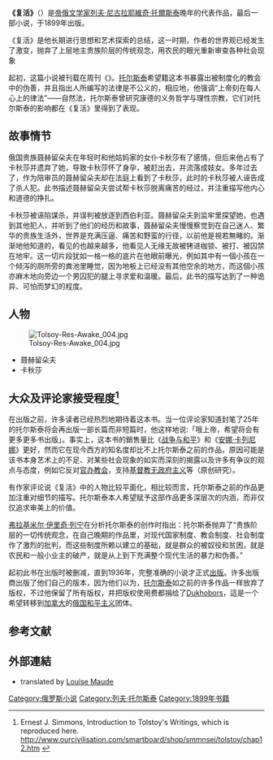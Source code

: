 {{infobox Book | <!-- See Wikipedia:WikiProject_Novels or Wikipedia:WikiProject_Books -->
| name         = 复活
| image        = Resurrection cover.jpg
| image_caption = 美版第一版 (1900)<br />(Dodd, Mead and Company)
| title_orig   = Воскресение, Voskreseniye
| translator   = 
| author       = [[列夫·托爾斯泰|列夫·托爾斯泰]]
| cover_artist = 
| country      = {{flagcountry|Russian Empire}}
| language     = 俄罗斯语 
| series       = 
| genre        = [[政治小說|政治小說]]
| publisher    = ''Niva''
| release_date = 1899 
| media_type   = 
| pages        = 
| isbn         = 
| preceded_by  = 
| followed_by  = 
}}

'''《复活》'''（{{lang-ru|Воскресение}}）是[[帝俄|帝俄]][[文学家|文学家]][[列夫·尼古拉耶維奇·托爾斯泰|列夫·尼古拉耶維奇·托爾斯泰]]晚年的代表作品，最后一部小说，于1899年出版。

《复活》是他长期进行思想和艺术探索的总结，这一时期，作者的世界观已经发生了激变，抛弃了上层地主贵族阶层的传统观念，用农民的眼光重新审查各种社会现象

起初，这篇小说被刊载在周刊《{{link-en|Niva|Niva_(magazine)}}》。[[托尔斯泰|托尔斯泰]]希望籍这本书暴露出被制度化的教会中的伪善，并且指出人所编写的法律是不公义的，相应地，他强调“上帝刻在每人心上的律法”——自然法，托尔斯泰曾研究康德的义务哲学与理性宗教，它们对托尔斯泰的影响都在《复活》里得到了表现。

== 故事情节 ==
俄国贵族聂赫留朵夫在年轻时和他姑妈家的女仆卡秋莎有了感情，但后来他占有了卡秋莎并遗弃了她，导致卡秋莎怀了身孕，被赶出去，并流落成妓女。多年过去了，作为陪审员的聂赫留朵夫却在法庭上看到了卡秋莎，此时的卡秋莎被人诬告成了杀人犯。此书描述聂赫留朵夫尝试帮卡秋莎脱离痛苦的经过，并注重描写他内心和道德的挣扎。

卡秋莎被诬陷谋杀，并误判被放逐到西伯利亚。聂赫留朵夫到监牢里探望她，也遇到其他犯人，并听到了他们的经历和故事，聂赫留朵夫慢慢察觉到在自己迷人、繁华的贵族生活外，世界是充满压逼、痛苦和野蛮的行径，以前他是視若無睹的。渐渐地他知道的，看见的也越来越多，他看见人无缘无故被铐进枷锁、被打、被囚禁在地牢。这一切片段犹如一格一格的底片在他眼前曝光，例如其中有一個小孩在一个倾泻的厕所旁的粪池里睡觉，因为地板上已经没有其他空余的地方，而这個小孩亦{{when}}麻木地向旁边一个男囚犯的腿上寻求爱和温暖。最后，此书的描写达到了一种诡异、可怕而梦幻的程度。

== 人物 ==
[[File:Tolsoy-Res-Awake_004.jpg|thumb]]
* 聂赫留朵夫
* 卡秋莎

== 大众及评论家接受程度<ref>Ernest J. Simmons, Introduction to Tolstoy's Writings, which is reproduced here. http://www.ourcivilisation.com/smartboard/shop/smmnsej/tolstoy/chap12.htm {{Wayback|url=http://www.ourcivilisation.com/smartboard/shop/smmnsej/tolstoy/chap12.htm |date=20101127034156 }}</ref> ==
在出版之前，许多读者已经热烈地期待着这本书。当一位评论家知道封笔了25年的托尔斯泰将会再出版一部长篇而非短篇时，他这样地说:「哦上帝，希望将会有更多更多书出版」。事实上，这本书的銷售量比《[[战争与和平|战争与和平]]》和《[[安娜·卡列尼娜|安娜·卡列尼娜]]》更好，然而它在现今西方的知名度却比不上托尔斯泰之前的作品，原因可能是该书本身艺术上的不足、对某些社会现象的如实而深刻的揭露以及许多有争议的观点与态度，例如它反对[[官办教会|官办教会]]，支持[[基督教无政府主义|基督教无政府主义]]等（原创研究）。

有作家评论说《复活》中的人物比较平面化，相比较而言，托尔斯泰之前的作品更加注重对细节的描写。托尔斯泰本人希望赋予这部作品更多深层次的内涵，而非仅仅追求审美上的价值。

[[弗拉基米尔·伊里奇·列宁|弗拉基米尔·伊里奇·列宁]]在分析托尔斯泰的创作时指出：托尔斯泰抛弃了“贵族阶层的一切传统观念，在自己晚期的作品里，对现代国家制度、教会制度、社会制度作了激烈的批判，而这些制度所赖以建立的基础，就是群众的被奴役和贫困，就是农民和一般小业主的破产，就是从上到下充满整个现代生活的暴力和伪善。”

起初此书在出版时被删减，直到1936年，完整准确的小说才正式[[出版|出版]]。许多出版商出版了他们自己的版本，因为他们以为，[[托尔斯泰|托尔斯泰]]如之前的许多作品一样放弃了版权，不过他保留了所有版权，并把版权使用费都捐给了[[Dukhobors|Dukhobors]]，這是一个希望转移到[[加拿大|加拿大]]的[[俄国|俄国]][[和平主义|和平主义]]团体。

== 参考文献 ==
{{Reflist}}

== 外部連結 ==
{{Wikisource|en:The Awakening: The Resurrection}}
* {{gutenberg|no=1938|name=Resurrection}} translated by [[Louise_Maude|Louise Maude]]

{{Authority control}}
{{托爾斯泰}}

[[Category:俄罗斯小说|Category:俄罗斯小说]]
[[Category:列夫·托尔斯泰|Category:列夫·托尔斯泰]]
[[Category:1899年书籍|Category:1899年书籍]]